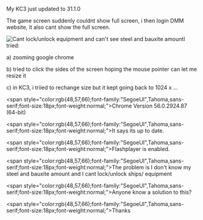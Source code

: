 My KC3 just updated to 31.1.0

The game screen suddenly couldnt show full screen, i then login DMM website, it also cant show the full screen.

[[File:Cant_see_right_side_of_screen.png|thumb|Cant lock/unlock equipment and can't see steel and bauxite amount]]I tried:

a) zooming google chrome

b) tried to click the sides of the screen hoping the mouse pointer can let me resize it

c) in KC3, i triied to rechange size but it kept going back to 1024 x ...



<span style="color:rgb(48,57,66);font-family:"SegoeUI",Tahoma,sans-serif;font-size:18px;font-weight:normal;">Chrome Version 56.0.2924.87 (64-bit)</span>

<span style="color:rgb(48,57,66);font-family:"SegoeUI",Tahoma,sans-serif;font-size:18px;font-weight:normal;">It says its up to date.</span>

<span style="color:rgb(48,57,66);font-family:"SegoeUI",Tahoma,sans-serif;font-size:18px;font-weight:normal;">Flashplayer is enabled.</span>



<span style="color:rgb(48,57,66);font-family:"SegoeUI",Tahoma,sans-serif;font-size:18px;font-weight:normal;">The problem is I don't know my steel and bauxite amount and I cant lock/unlock ships/ equipment</span>



<span style="color:rgb(48,57,66);font-family:"SegoeUI",Tahoma,sans-serif;font-size:18px;font-weight:normal;">Anyone know a solution to this?</span>



<span style="color:rgb(48,57,66);font-family:"SegoeUI",Tahoma,sans-serif;font-size:18px;font-weight:normal;">Thanks</span><ac_metadata title="Kc3 just updated, now DMM screen size can&#039;t show full screen"> </ac_metadata>